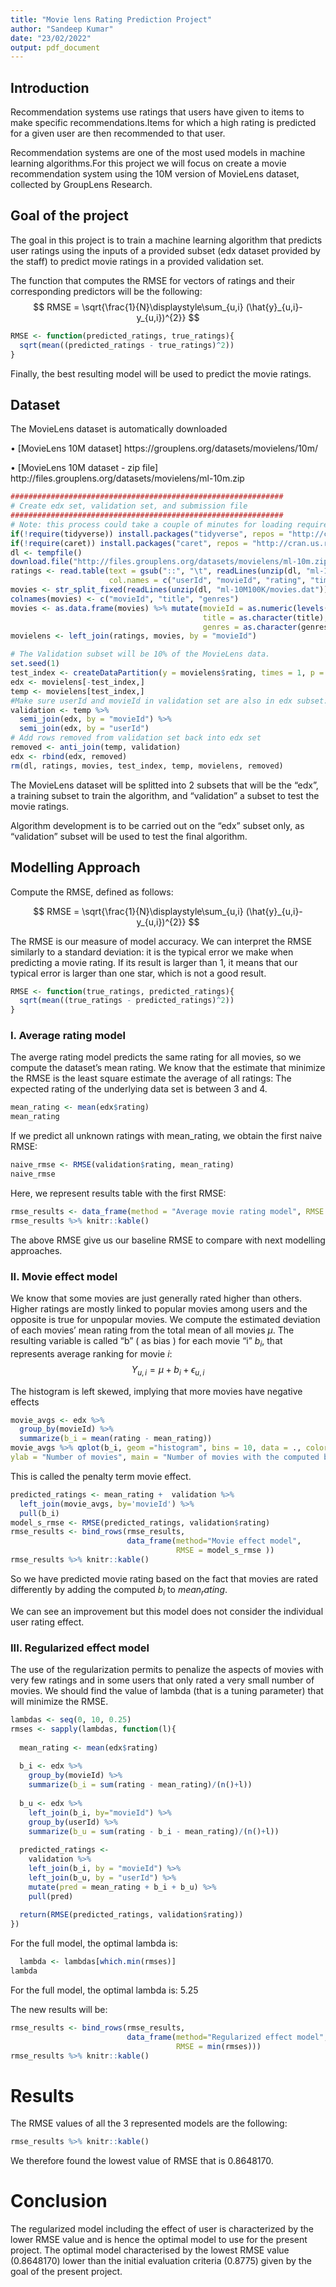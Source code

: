 ```yaml
---
title: "Movie lens Rating Prediction Project"
author: "Sandeep Kumar"
date: "23/02/2022"
output: pdf_document
---
```


## Introduction

Recommendation systems use ratings that users have given to items to make specific recommendations.Items for which a high rating is predicted for a given user are then recommended to that user. 

Recommendation systems are one of the most used models in machine learning algorithms.For this project we will focus on create a movie recommendation system using the 10M version of MovieLens dataset, collected by GroupLens Research.


## Goal of the project

The goal in this project is to train a machine learning algorithm that predicts user ratings using the inputs of a provided subset  (edx dataset provided by the staff) to predict movie ratings in a provided validation set.

The function that computes the RMSE for vectors of ratings and their corresponding predictors will be the following:
$$ RMSE = \sqrt{\frac{1}{N}\displaystyle\sum_{u,i} (\hat{y}_{u,i}-y_{u,i})^{2}} $$

```r
RMSE <- function(predicted_ratings, true_ratings){
  sqrt(mean((predicted_ratings - true_ratings)^2))
}
```


Finally, the best resulting model will be used to predict the movie ratings.


## Dataset

The MovieLens dataset is automatically downloaded

• [MovieLens 10M dataset] https://grouplens.org/datasets/movielens/10m/

• [MovieLens 10M dataset - zip file] http://files.grouplens.org/datasets/movielens/ml-10m.zip


```r
#############################################################
# Create edx set, validation set, and submission file
#############################################################
# Note: this process could take a couple of minutes for loading required package: tidyverse and package caret
if(!require(tidyverse)) install.packages("tidyverse", repos = "http://cran.us.r-project.org")
if(!require(caret)) install.packages("caret", repos = "http://cran.us.r-project.org")
dl <- tempfile()
download.file("http://files.grouplens.org/datasets/movielens/ml-10m.zip", dl)
ratings <- read.table(text = gsub("::", "\t", readLines(unzip(dl, "ml-10M100K/ratings.dat"))),
                      col.names = c("userId", "movieId", "rating", "timestamp"))
movies <- str_split_fixed(readLines(unzip(dl, "ml-10M100K/movies.dat")), "\\::", 3)
colnames(movies) <- c("movieId", "title", "genres")
movies <- as.data.frame(movies) %>% mutate(movieId = as.numeric(levels(movieId))[movieId],
                                           title = as.character(title),
                                           genres = as.character(genres))
movielens <- left_join(ratings, movies, by = "movieId")
```
  

```r
# The Validation subset will be 10% of the MovieLens data.
set.seed(1)
test_index <- createDataPartition(y = movielens$rating, times = 1, p = 0.1, list = FALSE)
edx <- movielens[-test_index,]
temp <- movielens[test_index,]
#Make sure userId and movieId in validation set are also in edx subset:
validation <- temp %>%
  semi_join(edx, by = "movieId") %>%
  semi_join(edx, by = "userId")
# Add rows removed from validation set back into edx set
removed <- anti_join(temp, validation)
edx <- rbind(edx, removed)
rm(dl, ratings, movies, test_index, temp, movielens, removed)
```


The MovieLens dataset will be splitted into 2 subsets that will be the “edx”, a training subset to train the algorithm, and “validation” a subset to test the movie ratings.

Algorithm development is to be carried out on the "edx" subset only, as "validation" subset will be used to test the final algorithm.


## Modelling Approach

Compute the RMSE, defined as follows:

$$ RMSE = \sqrt{\frac{1}{N}\displaystyle\sum_{u,i} (\hat{y}_{u,i}-y_{u,i})^{2}} $$


The RMSE is our measure of model accuracy.
We can interpret the RMSE similarly to a standard deviation: it is the typical error we make when predicting a movie rating. If its result is larger than 1, it means that our typical error is larger than one star, which is not a good result.

```r
RMSE <- function(true_ratings, predicted_ratings){
  sqrt(mean((true_ratings - predicted_ratings)^2))
}
```


### I. Average rating model

The averge rating model predicts the same rating for all movies, so we compute the dataset’s mean rating.
We know that the estimate that minimize the RMSE is the least square estimate the average of all ratings:
The expected rating of the underlying data set is between 3 and 4.

```r
mean_rating <- mean(edx$rating)
mean_rating
```


If we predict all unknown ratings with mean_rating, we obtain the first naive RMSE:

```r
naive_rmse <- RMSE(validation$rating, mean_rating)
naive_rmse
```


Here, we represent results table with the first RMSE:

```r
rmse_results <- data_frame(method = "Average movie rating model", RMSE = naive_rmse)
rmse_results %>% knitr::kable()
```

The above RMSE give us our baseline RMSE to compare with next modelling approaches.


### II.  Movie effect model

We know that some movies are just generally rated higher than others. Higher ratings are mostly linked to popular movies among users and the opposite is true for unpopular movies. We compute the estimated deviation of each movies’ mean rating from the total mean of all movies $\mu$. The resulting variable is called "b" ( as bias ) for each movie "i" $b_{i}$, that represents average ranking for movie $i$:
$$Y_{u, i} = \mu +b_{i}+ \epsilon_{u, i}$$

The histogram is left skewed, implying that more movies have negative effects


```r
movie_avgs <- edx %>%
  group_by(movieId) %>%
  summarize(b_i = mean(rating - mean_rating))
movie_avgs %>% qplot(b_i, geom ="histogram", bins = 10, data = ., color = I("black"),
ylab = "Number of movies", main = "Number of movies with the computed b_i")
```


This is called the penalty term movie effect.

```r
predicted_ratings <- mean_rating +  validation %>%
  left_join(movie_avgs, by='movieId') %>%
  pull(b_i)
model_s_rmse <- RMSE(predicted_ratings, validation$rating)
rmse_results <- bind_rows(rmse_results,
                          data_frame(method="Movie effect model",  
                                     RMSE = model_s_rmse ))
rmse_results %>% knitr::kable()
```


So we have predicted movie rating based on the fact that movies are rated differently by adding the computed $b_{i}$ to $mean_rating$.

We can see an improvement but this model does not consider the individual user rating effect.


### III. Regularized effect model

The use of the regularization permits to penalize the aspects of movies with very few ratings and in some users that only rated a very small number of movies. We should find the value of lambda (that is a tuning parameter) that will minimize the RMSE.


```r
lambdas <- seq(0, 10, 0.25)
rmses <- sapply(lambdas, function(l){
  
  mean_rating <- mean(edx$rating)
  
  b_i <- edx %>% 
    group_by(movieId) %>%
    summarize(b_i = sum(rating - mean_rating)/(n()+l))
  
  b_u <- edx %>% 
    left_join(b_i, by="movieId") %>%
    group_by(userId) %>%
    summarize(b_u = sum(rating - b_i - mean_rating)/(n()+l))
  
  predicted_ratings <- 
    validation %>% 
    left_join(b_i, by = "movieId") %>%
    left_join(b_u, by = "userId") %>%
    mutate(pred = mean_rating + b_i + b_u) %>%
    pull(pred)
  
  return(RMSE(predicted_ratings, validation$rating))
})
```

For the full model, the optimal lambda is:

```r
  lambda <- lambdas[which.min(rmses)]
lambda
```

For the full model, the optimal lambda is: 5.25

The new results will be:


```r
rmse_results <- bind_rows(rmse_results,
                          data_frame(method="Regularized effect model",  
                                     RMSE = min(rmses)))
rmse_results %>% knitr::kable()
```

# Results

The RMSE values of all the 3 represented models are the following:

```r
rmse_results %>% knitr::kable()
```

We therefore found the lowest value of RMSE that is 0.8648170.

# Conclusion

The regularized model including the effect of user is characterized by the lower RMSE value and is hence the optimal model to use for the present project.
The optimal model characterised by the lowest RMSE value (0.8648170) lower than the initial evaluation criteria (0.8775) given by the goal of the present project.